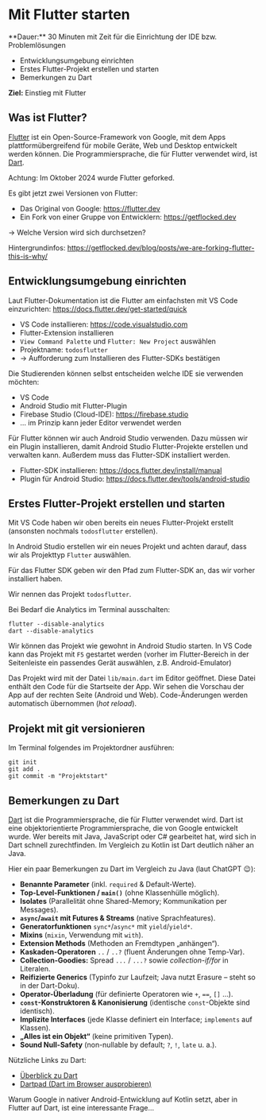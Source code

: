 
# Mit Flutter starten

<Callout>
  **Dauer:** 30 Minuten mit Zeit für die Einrichtung der IDE bzw. Problemlösungen

  - Entwicklungsumgebung einrichten
  - Erstes Flutter-Projekt erstellen und starten
  - Bemerkungen zu Dart

  **Ziel:** Einstieg mit Flutter 
</Callout>

## Was ist Flutter?

[Flutter](https://flutter.dev) ist ein Open-Source-Framework von 
Google, mit dem Apps plattformübergreifend für mobile Geräte, Web 
und Desktop entwickelt werden können. Die Programmiersprache, die 
für Flutter verwendet wird, ist [Dart](https://dart.dev).

<Callout type="error" emoji="‼️">
Achtung: Im Oktober 2024 wurde Flutter geforked. 

Es gibt jetzt zwei Versionen von Flutter: 
  - Das Original von Google: https://flutter.dev
  - Ein Fork von einer Gruppe von Entwicklern: https://getflocked.dev

&rarr; Welche Version wird sich durchsetzen?

Hintergrundinfos: https://getflocked.dev/blog/posts/we-are-forking-flutter-this-is-why/
</Callout>

## Entwicklungsumgebung einrichten

Laut Flutter-Dokumentation ist die Flutter am einfachsten
mit VS Code einzurichten: https://docs.flutter.dev/get-started/quick 

- VS Code installieren: https://code.visualstudio.com
- Flutter-Extension installieren
- `View Command Palette` und `Flutter: New Project` auswählen
- Projektname: `todosflutter`
- &rarr; Aufforderung zum Installieren des Flutter-SDKs bestätigen

<Callout>
Die Studierenden können selbst entscheiden welche IDE sie 
verwenden möchten:

- VS Code
- Android Studio mit Flutter-Plugin
- Firebase Studio (Cloud-IDE): https://firebase.studio
- … im Prinzip kann jeder Editor verwendet werden

</Callout>

Für Flutter können wir auch Android Studio verwenden. 
Dazu müssen wir ein Plugin installieren, damit Android Studio
Flutter-Projekte erstellen und verwalten kann. Außerdem muss das 
Flutter-SDK installiert werden.

- Flutter-SDK installieren: https://docs.flutter.dev/install/manual
- Plugin für Android Studio: https://docs.flutter.dev/tools/android-studio

## Erstes Flutter-Projekt erstellen und starten

Mit VS Code haben wir oben bereits ein neues Flutter-Projekt
erstellt (ansonsten nochmals `todosflutter` erstellen).

In Android Studio erstellen wir ein neues Projekt und
achten darauf, dass wir als Projekttyp `Flutter` auswählen.

Für das Flutter SDK geben wir den Pfad zum Flutter-SDK an,
das wir vorher installiert haben.

Wir nennen das Projekt `todosflutter`. 

<Callout type="warning">
Bei Bedarf die Analytics im Terminal ausschalten:

```
flutter --disable-analytics
dart --disable-analytics
```
</Callout>

Wir können das Projekt wie gewohnt in Android Studio
starten. In VS Code kann das Projekt mit `F5` gestartet werden
(vorher im Flutter-Bereich in der Seitenleiste 
ein passendes Gerät auswählen, z.B. Android-Emulator)

Das Projekt wird mit der Datei `lib/main.dart` im Editor
geöffnet. Diese Datei enthält den Code für die Startseite
der App. Wir sehen die Vorschau der App auf der rechten Seite
(Android und Web). Code-Änderungen werden automatisch übernommen 
(_hot reload_).

## Projekt mit git versionieren

Im Terminal folgendes im Projektordner ausführen:

```
git init
git add .
git commit -m "Projektstart"
```

## Bemerkungen zu Dart

[Dart](https://dart.dev) ist die Programmiersprache, die für 
Flutter verwendet wird. Dart ist eine objektorientierte
Programmiersprache, die von Google entwickelt wurde. Wer bereits
mit Java, JavaScript oder C# gearbeitet hat, wird sich in Dart
schnell zurechtfinden. Im Vergleich zu Kotlin ist Dart deutlich 
näher an Java.

Hier ein paar Bemerkungen zu Dart im Vergleich zu Java (laut ChatGPT 😉):

* **Benannte Parameter** (inkl. `required` & Default-Werte).
* **Top-Level-Funktionen / `main()`** (ohne Klassenhülle möglich).
* **Isolates** (Parallelität ohne Shared-Memory; Kommunikation per Messages).
* **`async`/`await` mit Futures & Streams** (native Sprachfeatures). 
* **Generatorfunktionen** `sync*`/`async*` mit `yield`/`yield*`.
* **Mixins** (`mixin`, Verwendung mit `with`).
* **Extension Methods** (Methoden an Fremdtypen „anhängen“).
* **Kaskaden-Operatoren** `..` / `..?` (fluent Änderungen ohne Temp-Var).
* **Collection-Goodies:** Spread `...` / `...?` sowie *collection-if/for* in Literalen.
* **Reifizierte Generics** (Typinfo zur Laufzeit; Java nutzt Erasure – steht so in der Dart-Doku).
* **Operator-Überladung** (für definierte Operatoren wie `+`, `==`, `[]` …).
* **`const`-Konstruktoren & Kanonisierung** (identische `const`-Objekte sind identisch).
* **Implizite Interfaces** (jede Klasse definiert ein Interface; `implements` auf Klassen).
* **„Alles ist ein Objekt“** (keine primitiven Typen).
* **Sound Null-Safety** (non-nullable by default; `?`, `!`, `late` u. a.).

Nützliche Links zu Dart:

- [Überblick zu Dart](https://dart.dev/overview)
- [Dartpad (Dart im Browser ausprobieren)](https://dartpad.dev)

<Callout emoji="🤔">
Warum Google in nativer Android-Entwicklung auf Kotlin setzt,
aber in Flutter auf Dart, ist eine interessante Frage…
</Callout>